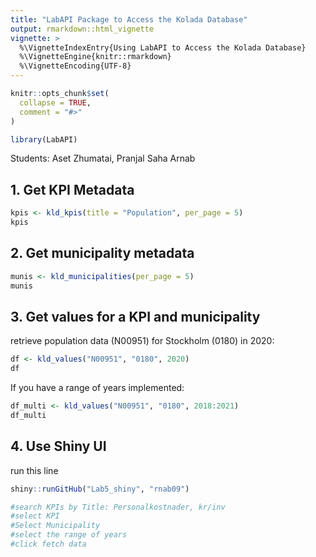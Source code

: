 ```yaml
---
title: "LabAPI Package to Access the Kolada Database"
output: rmarkdown::html_vignette
vignette: >
  %\VignetteIndexEntry{Using LabAPI to Access the Kolada Database}
  %\VignetteEngine{knitr::rmarkdown}
  %\VignetteEncoding{UTF-8}
---
```


```r
knitr::opts_chunk$set(
  collapse = TRUE,
  comment = "#>"
)
```

```r
library(LabAPI)
```
Students: Aset Zhumatai, Pranjal Saha Arnab

## 1. Get KPI Metadata
```r
kpis <- kld_kpis(title = "Population", per_page = 5)
kpis
```

## 2. Get municipality metadata
```r
munis <- kld_municipalities(per_page = 5)
munis
```

## 3. Get values for a KPI and municipality

retrieve population data (N00951) for Stockholm (0180) in 2020:

```r
df <- kld_values("N00951", "0180", 2020)
df
```

If you have a range of years implemented:

```r
df_multi <- kld_values("N00951", "0180", 2018:2021)
df_multi

```

## 4. Use Shiny UI

run this line 

```r
shiny::runGitHub("Lab5_shiny", "rnab09")
```

```r
#search KPIs by Title: Personalkostnader, kr/inv
#select KPI
#Select Municipality
#select the range of years
#click fetch data
```
